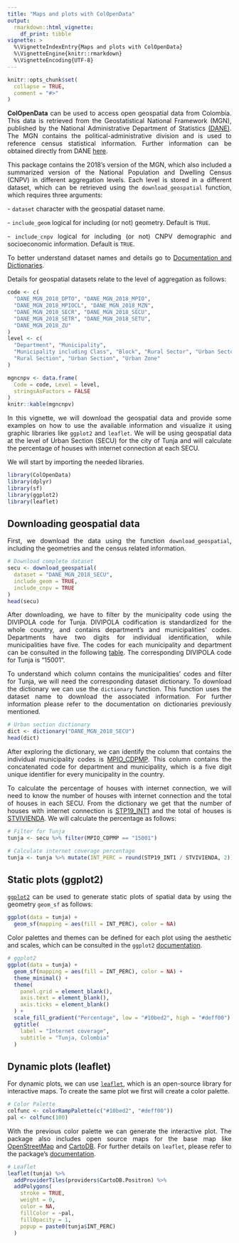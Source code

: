 ```yaml
---
title: "Maps and plots with ColOpenData"
output: 
  rmarkdown::html_vignette:
    df_print: tibble
vignette: >
  %\VignetteIndexEntry{Maps and plots with ColOpenData}
  %\VignetteEngine{knitr::rmarkdown}
  %\VignetteEncoding{UTF-8}
---
```


```r
knitr::opts_chunk$set(
  collapse = TRUE,
  comment = "#>"
)
```

::: {style="text-align: justify;"}
**ColOpenData** can be used to access open geospatial data from Colombia. This data is retrieved from the Geostatistical National Framework (MGN), published by the National Administrative Department of Statistics [(DANE)](https://www.dane.gov.co/index.php/en/). The MGN contains the political-administrative division and is used to reference census statistical information. Further information can be obtained directly from DANE [here](https://www.dane.gov.co/index.php/actualidad-dane/5454-el-dane-actualizo-el-marco-geoestadistico-nacional-a-2018).

This package contains the 2018's version of the MGN, which also included a summarized version of the National Population and Dwelling Census (CNPV) in different aggregation levels. Each level is stored in a different dataset, which can be retrieved using the `download_geospatial` function, which requires three arguments:

\- `dataset` character with the geospatial dataset name.

\- `include_geom` logical for including (or not) geometry. Default is `TRUE`.

\- `include_cnpv` logical for including (or not) CNPV demographic and socioeconomic information. Default is `TRUE`.

To better understand dataset names and details go to [Documentation and Dictionaries](https://epiverse-trace.github.io/ColOpenData/articles/documentation_and_dictionaries.html).

Details for geospatial datasets relate to the level of aggregation as follows:
:::

```r
code <- c(
  "DANE_MGN_2018_DPTO", "DANE_MGN_2018_MPIO",
  "DANE_MGN_2018_MPIOCL", "DANE_MGN_2018_MZN",
  "DANE_MGN_2018_SECR", "DANE_MGN_2018_SECU",
  "DANE_MGN_2018_SETR", "DANE_MGN_2018_SETU",
  "DANE_MGN_2018_ZU"
)
level <- c(
  "Department", "Municipality",
  "Municipality including Class", "Block", "Rural Sector", "Urban Sector",
  "Rural Section", "Urban Section", "Urban Zone"
)

mgncnpv <- data.frame(
  Code = code, Level = level,
  stringsAsFactors = FALSE
)
knitr::kable(mgncnpv)
```

::: {style="text-align: justify;"}
In this vignette, we will download the geospatial data and provide some examples on how to use the available information and visualize it using graphic libraries like `ggplot2` and `leaflet`. We will be using geospatial data at the level of Urban Section (SECU) for the city of Tunja and will calculate the percentage of houses with internet connection at each SECU.

We will start by importing the needed libraries.

```r
library(ColOpenData)
library(dplyr)
library(sf)
library(ggplot2)
library(leaflet)
```

## Downloading geospatial data

First, we download the data using the function `download_geospatial`, including the geometries and the census related information.
:::

```r
# Download complete dataset
secu <- download_geospatial(
  dataset = "DANE_MGN_2018_SECU",
  include_geom = TRUE,
  include_cnpv = TRUE
)
head(secu)
```

::: {style="text-align: justify;"}
After downloading, we have to filter by the municipality code using the DIVIPOLA code for Tunja. DIVIPOLA codification is standardized for the whole country, and contains department's and municipalities' codes. Departments have two digits for individual identification, while municipalities have five. The codes for each municipality and department can be consulted in the following [table](https://www.datos.gov.co/widgets/gdxc-w37w). The corresponding DIVIPOLA code for Tunja is "15001".

To understand which column contains the municipalities' codes and filter for Tunja, we will need the corresponding dataset dictionary. To download the dictionary we can use the `dictionary` function. This function uses the dataset name to download the associated information. For further information please refer to the documentation on dictionaries previously mentioned.
:::

```r
# Urban section dictionary
dict <- dictionary("DANE_MGN_2018_SECU")
head(dict)
```

::: {style="text-align: justify;"}
After exploring the dictionary, we can identify the column that contains the individual municipality codes is [MPIO_CDPMP]{.underline}. This column contains the concatenated code for department and municipality, which is a five digit unique identifier for every municipality in the country.

To calculate the percentage of houses with internet connection, we will need to know the number of houses with internet connection and the total of houses in each SECU. From the dictionary we get that the number of houses with internet connection is [STP19_INT1]{.underline} and the total of houses is [STVIVIENDA]{.underline}. We will calculate the percentage as follows:
:::

```r
# Filter for Tunja
tunja <- secu %>% filter(MPIO_CDPMP == "15001")

# Calculate internet coverage percentage
tunja <- tunja %>% mutate(INT_PERC = round(STP19_INT1 / STVIVIENDA, 2))
```

## Static plots (ggplot2)

::: {style="text-align: justify;"}
[`ggplot2`](https://ggplot2.tidyverse.org/) can be used to generate static plots of spatial data by using the geometry `geom_sf` as follows:

```r
ggplot(data = tunja) +
  geom_sf(mapping = aes(fill = INT_PERC), color = NA)
```

Color palettes and themes can be defined for each plot using the aesthetic and scales, which can be consulted in the `ggplot2` [documentation](https://ggplot2.tidyverse.org/reference/index.html#scales).
:::

```r
# ggplot2
ggplot(data = tunja) +
  geom_sf(mapping = aes(fill = INT_PERC), color = NA) +
  theme_minimal() +
  theme(
    panel.grid = element_blank(),
    axis.text = element_blank(),
    axis.ticks = element_blank()
  ) +
  scale_fill_gradient("Percentage", low = "#10bed2", high = "#deff00") +
  ggtitle(
    label = "Internet coverage",
    subtitle = "Tunja, Colombia"
  )
```

## Dynamic plots (leaflet)

::: {style="text-align: justify;"}
For dynamic plots, we can use [`leaflet`](https://rstudio.github.io/leaflet/), which is an open-source library for interactive maps. To create the same plot we first will create a color palette.
:::

```r
# Color Palette
colfunc <- colorRampPalette(c("#10bed2", "#deff00"))
pal <- colfunc(100)
```

::: {style="text-align: justify;"}
With the previous color palette we can generate the interactive plot. The package also includes open source maps for the base map like [OpenStreetMap](https://www.openstreetmap.org/#map=5/4.632/-74.299) and [CartoDB](https://carto.com/basemaps). For further details on `leaflet`, please refer to the package's [documentation](https://rstudio.github.io/leaflet/reference/index.html).
:::

```r
# Leaflet
leaflet(tunja) %>%
  addProviderTiles(providers$CartoDB.Positron) %>%
  addPolygons(
    stroke = TRUE,
    weight = 0,
    color = NA,
    fillColor = ~pal,
    fillOpacity = 1,
    popup = paste0(tunja$INT_PERC)
  )
```
